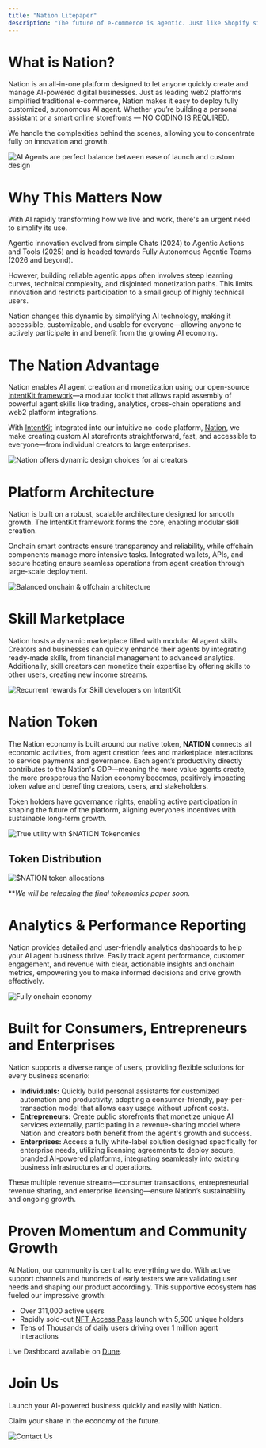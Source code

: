 ```yaml
---
title: "Nation Litepaper"
description: "The future of e-commerce is agentic. Just like Shopify simplified online storefronts, Nation gives everyone the tools to launch autonomous, revenue-generating, AI agent businesses, with powerful on-chain and off-chain skills—in less than 5 minutes. No coding needed."
---
```


# What is Nation?

Nation is an all-in-one platform designed to let anyone quickly create and manage AI-powered digital businesses. Just as leading web2 platforms simplified traditional e-commerce, Nation makes it easy to deploy fully customized, autonomous AI agent. Whether you’re building a personal assistant or a smart online storefronts — NO CODING IS REQUIRED.

We handle the complexities behind the scenes, allowing you to concentrate fully on innovation and growth.

![AI Agents are perfect balance between ease of launch and custom design](/mintlify-docs/images/litepaper-1.png)

# Why This Matters Now

With AI rapidly transforming how we live and work, there's an urgent need to simplify its use.

Agentic innovation evolved from simple Chats (2024) to Agentic Actions and Tools (2025) and is headed towards Fully Autonomous Agentic Teams (2026 and beyond).

However, building reliable agentic apps often involves steep learning curves, technical complexity, and disjointed monetization paths. This limits innovation and restricts participation to a small group of highly technical users.

Nation changes this dynamic by simplifying AI technology, making it accessible, customizable, and usable for everyone—allowing anyone to actively participate in and benefit from the growing AI economy.

# The Nation Advantage

Nation enables AI agent creation and monetization using our open-source [IntentKit framework](https://github.com/crestalnetwork/intentkit)—a modular toolkit that allows rapid assembly of powerful agent skills like trading, analytics, cross-chain operations and web2 platform integrations.

With [IntentKit](https://x.com/intentkitai) integrated into our intuitive no-code platform, [Nation](https://nation.fun), we make creating custom AI storefronts straightforward, fast, and accessible to everyone—from individual creators to large enterprises.

![Nation offers dynamic design choices for ai creators](/mintlify-docs/images/litepaper-2.png)

# Platform Architecture

Nation is built on a robust, scalable architecture designed for smooth growth. The IntentKit framework forms the core, enabling modular skill creation.

Onchain smart contracts ensure transparency and reliability, while offchain components manage more intensive tasks. Integrated wallets, APIs, and secure hosting ensure seamless operations from agent creation through large-scale deployment.

![Balanced onchain & offchain architecture](/mintlify-docs/images/litepaper-3.png)

# Skill Marketplace

Nation hosts a dynamic marketplace filled with modular AI agent skills. Creators and businesses can quickly enhance their agents by integrating ready-made skills, from financial management to advanced analytics. Additionally, skill creators can monetize their expertise by offering skills to other users, creating new income streams.

![Recurrent rewards for Skill developers on IntentKit](/mintlify-docs/images/litepaper-4.png)

# Nation Token

The Nation economy is built around our native token, **NATION** connects all economic activities, from agent creation fees and marketplace interactions to service payments and governance. Each agent’s productivity directly contributes to the Nation's GDP—meaning the more value agents create, the more prosperous the Nation economy becomes, positively impacting token value and benefiting creators, users, and stakeholders.

Token holders have governance rights, enabling active participation in shaping the future of the platform, aligning everyone’s incentives with sustainable long-term growth.

![True utility with $NATION Tokenomics](/mintlify-docs/images/litepaper-5.png)

## Token Distribution

![$NATION token allocations](/mintlify-docs/images/litepaper-6.png)

\*\*_We will be releasing the final tokenomics paper soon._

# Analytics & Performance Reporting

Nation provides detailed and user-friendly analytics dashboards to help your AI agent business thrive. Easily track agent performance, customer engagement, and revenue with clear, actionable insights and onchain metrics, empowering you to make informed decisions and drive growth effectively.

![Fully onchain economy](/mintlify-docs/images/litepaper-7.png)

# Built for Consumers, Entrepreneurs and Enterprises

Nation supports a diverse range of users, providing flexible solutions for every business scenario:

- **Individuals:** Quickly build personal assistants for customized automation and productivity, adopting a consumer-friendly, pay-per-transaction model that allows easy usage without upfront costs.
- **Entrepreneurs:** Create public storefronts that monetize unique AI services externally, participating in a revenue-sharing model where Nation and creators both benefit from the agent's growth and success.
- **Enterprises:** Access a fully white-label solution designed specifically for enterprise needs, utilizing licensing agreements to deploy secure, branded AI-powered platforms, integrating seamlessly into existing business infrastructures and operations.

These multiple revenue streams—consumer transactions, entrepreneurial revenue sharing, and enterprise licensing—ensure Nation’s sustainability and ongoing growth.

# Proven Momentum and Community Growth

At Nation, our community is central to everything we do. With active support channels and hundreds of early testers we are validating user needs and shaping our product accordingly. This supportive ecosystem has fueled our impressive growth:

- Over 311,000 active users
- Rapidly sold-out [NFT Access Pass](https://opensea.io/collection/nation-pass-alpha) launch with 5,500 unique holders
- Tens of Thousands of daily users driving over 1 million agent interactions

Live Dashboard available on [Dune](https://dune.com/crestal_team/nation-dot-fun).

# Join Us

Launch your AI-powered business quickly and easily with Nation.

Claim your share in the economy of the future.

![Contact Us](/mintlify-docs/images/litepaper-8.png)